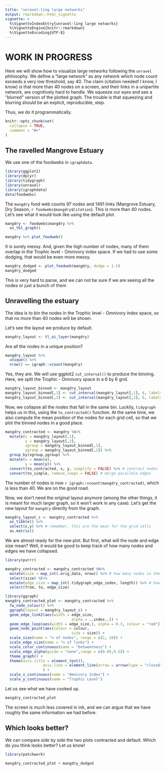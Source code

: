 ```yaml
---
title: "unravel-ling large networks"
output: rmarkdown::html_vignette
vignette: >
  %\VignetteIndexEntry{unravel-ling large networks}
  %\VignetteEngine{knitr::rmarkdown}
  %\VignetteEncoding{UTF-8}
---
```


# WORK IN PROGRESS

Here we will show how to visualize large networks following the `unravel` philosophy. We define a "large network" as any network which node count exceeds a very low threshold, say 40. The claim (citation needed! I know, I know) is that more than 40 nodes on a screen, and their links in a unipartite network, are cognitively hard to handle. We squeeze our eyes and see a "blurred" version of the plotted graph. The trouble is that squeezing and blurring should be an explicit, reproducible, step.

Thus, we do it programmatically.

```r
knitr::opts_chunk$set(
  collapse = TRUE,
  comment = "#>"
)
```

## The ravelled Mangrove Estuary

We use one of the foodwebs in `igraphdata`.

```r
library(ggplot2)
library(dplyr)
library(tidygraph)
library(unravel)
library(igraphdata)
data(foodwebs)
```

The `mangdry` food web counts 97 nodes and 1491 links (Mangrove Estuary, Dry Season, `r foodwebs$mangdry$Citation`). This is more than 40 nodes. Let's see what it would look like using the default plot.

```r
mangdry <- foodwebs$mangdry %>%
  as_tbl_graph()

mangdry %>% plot_foodweb()
```

It is surely messy. And, given the high number of nodes, many of them overlap in the Trophic level - Omnivory index space. If we had to use some dodging, that would be even more messy.

```r
mangdry_dodged <- plot_foodweb(mangdry, dodge = 1.5)
mangdry_dodged
```

This is very hard to parse, and we can not be sure if we are seeing all the nodes or just a bunch of them

## Unravelling the estuary

The idea is to bin the nodes in the Trophic level - Omnivory index space, so that no more than 40 nodes will be shown.

Let's see the layout we produce by default.

```r
mangdry_layout <- tl_oi_layer(mangdry)
```

Are all the nodes in a unique position?

```r
mangdry_layout %>%
  unique() %>%
  nrow() == igraph::vcount(mangdry)
```

Yes, they are. We will use ggplot2 `cut_interval()` to produce the binning. Here, we split the Trophic - Omnivory space in a 6 by 6 grid.

```r
mangdry_layout_binned <- mangdry_layout
mangdry_layout_binned[,1] <- cut_interval(mangdry_layout[,1], 6, labels = FALSE)
mangdry_layout_binned[,2] <- cut_interval(mangdry_layout[,2], 6, labels = FALSE)
```

Now, we collapse all the nodes that fall in the same bin. Luckily, `tidygraph` helps us in this, using the `to_contracted()` function. At the same time, we also compute the mean position of the nodes for each grid cell, so that we plot the binned nodes in a good place.

```r
mangdry_contracted <- mangdry %N>%
  mutate(x = mangdry_layout[,1],
         y = mangdry_layout[,2], 
         xgroup = mangdry_layout_binned[,1],
         ygroup = mangdry_layout_binned[,2]) %>%
  group_by(xgroup,ygroup) %>%
  mutate(x = mean(x),
         y = mean(y)) %>%
  convert(to_contracted, x, y, simplify = FALSE) %>% # contract nodes
  convert(to_simple, remove_loops = FALSE) # merge parallele edges
```

The number of nodes is now `r igraph::vcount(mangdry_contracted)`, which is less than 40. We are on the good road.

Now, we don't need the original layout anymore (among the other things, it is meant for much larger graph, so it won't work in any case). Let's get the new layout for `mangdry` directly from the graph.

```r
mangdry_layout_c <- mangdry_contracted %>%
  as_tibble() %>%
  select(x,y) %>% # remember, this are the mean for the grid cells
  as.matrix()
```

We are almost ready for the new plot. But first, what will the node and edge size mean? Well, it would be good to keep track of how many nodes and edges we have collapsed.

```r
library(purrr)

mangdry_contracted <- mangdry_contracted %N>%
  mutate(size = map_int(.orig_data, nrow)) %>% # how many nodes in the cell?
  select(size) %E>%
  mutate(edge_size = map_int(.tidygraph_edge_index, length)) %>% # how many links merged?
  select(from, to, edge_size)
```


```r
library(ggraph)
mangdry_contracted_plot <- mangdry_contracted %>%
  fw_node_colour() %>%
  ggraph(layout = mangdry_layout_c) +
  geom_edge_link2(aes(width = edge_size,
                              alpha = ..index..)) +
  geom_edge_loop(aes(width = edge_size,), alpha = 0.3, colour = "red") +
  geom_node_point(aes(colour = colour,
                              size = size)) +
  scale_size(name = "n of nodes", range = c(2, 10)) +
  scale_edge_size(name = "n of links") +
  scale_color_continuous(name = "betweenness") +
  scale_edge_alpha(guide = "none",range = c(0.05,0.5)) +
  theme_graph() +
  theme(axis.title = element_text(),
                 axis.line = element_line(arrow = arrow(type = "closed"))
                 ) +
  scale_x_continuous(name = "Omnivory Index") +
  scale_y_continuous(name = "Trophic Level")
```

Let us see what we have cooked up.

```r
mangdry_contracted_plot
```
The screen is much less covered in ink, and we can argue that we have roughly the same information we had before.

## Which looks better?

We can compare side by side the two plots contracted and default. Which do you think looks better? Let us know!

```r
library(patchwork)

mangdry_contracted_plot + mangdry_dodged
```
